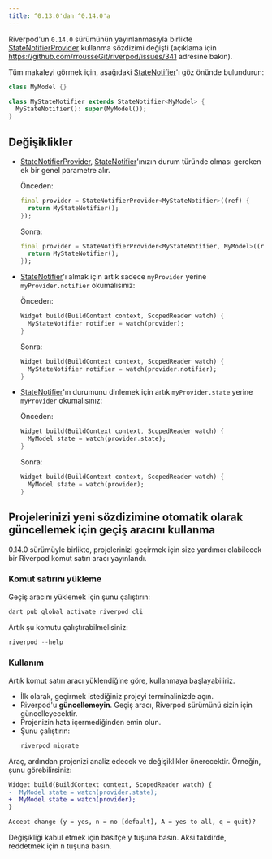 ```yaml
---
title: ^0.13.0'dan ^0.14.0'a
---
```


Riverpod'un `0.14.0` sürümünün yayınlanmasıyla birlikte [StateNotifierProvider] kullanma sözdizimi değişti
(açıklama için https://github.com/rrousseGit/riverpod/issues/341 adresine bakın).


Tüm makaleyi görmek için, aşağıdaki [StateNotifier]'ı göz önünde bulundurun:

```dart
class MyModel {}

class MyStateNotifier extends StateNotifier<MyModel> {
  MyStateNotifier(): super(MyModel());
}
```

## Değişiklikler
- [StateNotifierProvider], [StateNotifier]'ınızın durum türünde olması gereken ek bir genel parametre alır.

  Önceden:

  ```dart
  final provider = StateNotifierProvider<MyStateNotifier>((ref) {
    return MyStateNotifier();
  });
  ```

  Sonra:

  ```dart
  final provider = StateNotifierProvider<MyStateNotifier, MyModel>((ref) {
    return MyStateNotifier();
  });
  ```

- [StateNotifier]'ı almak için artık sadece `myProvider` yerine `myProvider.notifier` okumalısınız:

  Önceden:  

  ```dart
  Widget build(BuildContext context, ScopedReader watch) {
    MyStateNotifier notifier = watch(provider);
  }
  ```

  Sonra:

  ```dart
  Widget build(BuildContext context, ScopedReader watch) {
    MyStateNotifier notifier = watch(provider.notifier);
  }
  ```

- [StateNotifier]'ın durumunu dinlemek için artık `myProvider.state` yerine `myProvider` okumalısınız:

  Önceden:

  ```dart
  Widget build(BuildContext context, ScopedReader watch) {
    MyModel state = watch(provider.state);
  }
  ```

  Sonra:

  ```dart
  Widget build(BuildContext context, ScopedReader watch) {
    MyModel state = watch(provider);
  }
  ```

## Projelerinizi yeni sözdizimine otomatik olarak güncellemek için geçiş aracını kullanma

0.14.0 sürümüyle birlikte, projelerinizi geçirmek için size yardımcı olabilecek bir Riverpod komut satırı aracı yayınlandı.

### Komut satırını yükleme

Geçiş aracını yüklemek için şunu çalıştırın:

```sh
dart pub global activate riverpod_cli
```

Artık şu komutu çalıştırabilmelisiniz:

```dart
riverpod --help
```

### Kullanım

Artık komut satırı aracı yüklendiğine göre, kullanmaya başlayabiliriz.

- İlk olarak, geçirmek istediğiniz projeyi terminalinizde açın.
- Riverpod'u **güncellemeyin**. 
  Geçiş aracı, Riverpod sürümünü sizin için güncelleyecektir.
- Projenizin hata içermediğinden emin olun.
- Şunu çalıştırın:
  ```sh
  riverpod migrate
  ```
  
Araç, ardından projenizi analiz edecek ve değişiklikler önerecektir. Örneğin, şunu görebilirsiniz:

```diff
Widget build(BuildContext context, ScopedReader watch) {
-  MyModel state = watch(provider.state);
+  MyModel state = watch(provider);
}

Accept change (y = yes, n = no [default], A = yes to all, q = quit)? 
```

Değişikliği kabul etmek için basitçe <kbd>y</kbd> tuşuna basın. Aksi takdirde, reddetmek için <kbd>n</kbd> tuşuna basın.

[statenotifierprovider]: ../providers/state_notifier_provider
[statenotifier]: https://pub.dev/documentation/state_notifier/latest/state_notifier/StateNotifier-class.html
